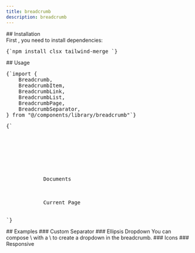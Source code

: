 ```yaml
---
title: breadcrumb
description: breadcrumb
---
```


<ComponentPreview name="breadcrumb-demo" />
## Installation
<div className="not-prose px-4 md:px-0">
  <Step>
    <StepItem title="Install Dependencies">
      First , you need to install dependencies:
      <Pre className="language-bash">{`npm install clsx tailwind-merge `}</Pre>
    </StepItem>
    <StepItem title="Create utils.ts">
      <ComponentUtilsText />
      <ComponentUtils />
    </StepItem>
    <StepItem title="Create Breadcrumb Component">
      <ComponentSource name="breadcrumb-demo" />
    </StepItem>
  </Step>
</div>
## Usage
<div className="not-prose space-y-6">
  <Pre>{`import {
    Breadcrumb,
    BreadcrumbItem,
    BreadcrumbLink,
    BreadcrumbList,
    BreadcrumbPage,
    BreadcrumbSeparator,
} from "@/components/library/breadcrumb"`}</Pre>
  <Pre>{`<Breadcrumb>
    <BreadcrumbList>
        <BreadcrumbItem>
            <BreadcrumbLink href="#">
                <HiHome className="h-4 w-4" />
            </BreadcrumbLink>
        </BreadcrumbItem>
        <BreadcrumbSeparator />
        <BreadcrumbItem>
            <BreadcrumbLink href="#">Documents</BreadcrumbLink>
        </BreadcrumbItem>
        <BreadcrumbSeparator />
        <BreadcrumbItem>
            <BreadcrumbPage>Current Page</BreadcrumbPage>
        </BreadcrumbItem>
    </BreadcrumbList>
</Breadcrumb>`}</Pre>
</div>
## Examples ### Custom Separator
<ComponentPreview name="breadcrumb-demo" variant="custom-separator" />
### Ellipsis
<ComponentPreview name="breadcrumb-demo" variant="ellipsis" />
Dropdown You can compose
<MdxBadge>
  \<BreadcrumbItem />
</MdxBadge>
with a
<MdxBadge>
  \<DropdownMenu />
</MdxBadge>
to create a dropdown in the breadcrumb.

<ComponentPreview name="breadcrumb-demo" variant="dropdown" />
### Icons
<ComponentPreview name="breadcrumb-demo" variant="icons" />
### Responsive
<ComponentPreview name="breadcrumb-demo" variant="responsive" />
